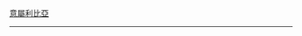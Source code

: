 {{flagicon|Kingdom of Italy}} [[意屬利比亞]]<noinclude>
----
{{LBY-all}}
[[Category:利比亞旗幟模板|{{PAGENAME}}]]
[[Category:非洲国家模板|{{PAGENAME}}]]
</noinclude>